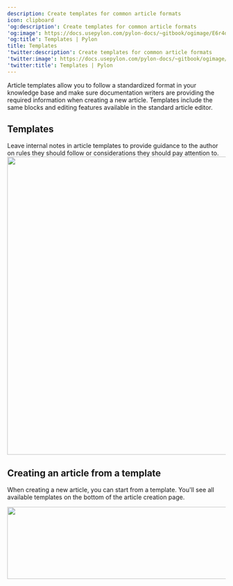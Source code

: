 ---
description: Create templates for common article formats
icon: clipboard
'og:description': Create templates for common article formats
'og:image': https://docs.usepylon.com/pylon-docs/~gitbook/ogimage/E6r4dtg3xkuMlYPX3qyH
'og:title': Templates | Pylon
title: Templates
'twitter:description': Create templates for common article formats
'twitter:image': https://docs.usepylon.com/pylon-docs/~gitbook/ogimage/E6r4dtg3xkuMlYPX3qyH
'twitter:title': Templates | Pylon
---
Article templates allow you to follow a standardized format in your knowledge base and make sure documentation writers are providing the required information when creating a new article. Templates include the same blocks and editing features available in the standard article editor.

## Templates

<Info>
Leave internal notes in article templates to provide guidance to the author on rules they should follow or considerations they should pay attention to.
</Info>

<Frame>
<img alt="" class="block" data-testid="zoom-image" fetchpriority="high" height="686" sizes="(max-width: 640px) 400px, 768px" src="/images/be6250d3.png" width="1678"/>
</Frame>

## Creating an article from a template

When creating a new article, you can start from a template. You'll see all available templates on the bottom of the article creation page.

<Frame>
<img alt="" class="block" data-testid="zoom-image" fetchpriority="low" height="166" loading="lazy" sizes="(max-width: 640px) 400px, 768px" src="/images/487c5384.png" width="1570"/>
</Frame>
